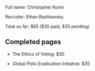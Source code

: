 Full name: Christopher Kunin

Recruiter: Ethan Bashkansky

Total so far: $65 ($30 paid, $35 pending)

== Completed pages ==

* The Ethics of Voting: $30

* Global Polio Eradication Initiative: $35


